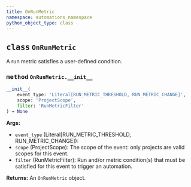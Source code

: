 ```yaml
---
title: OnRunMetric
namespace: automations_namespace
python_object_type: class
---
```


<Card title="View the source code" href="https://github.com/wandb/wandb/blob/main/wandb/automations/events.py" icon="github"/>



## <kbd>class</kbd> `OnRunMetric`
A run metric satisfies a user-defined condition.


### <kbd>method</kbd> `OnRunMetric.__init__`

```python
__init__(
    event_type: 'Literal[RUN_METRIC_THRESHOLD, RUN_METRIC_CHANGE]',
    scope: 'ProjectScope',
    filter: 'RunMetricFilter'
) → None
```

**Args:**
 
 - `event_type` (Literal[RUN_METRIC_THRESHOLD, RUN_METRIC_CHANGE]): 
 - `scope` (ProjectScope): The scope of the event: only projects are valid scopes for this event.
 - `filter` (RunMetricFilter): Run and/or metric condition(s) that must be satisfied for this event to trigger an automation.

**Returns:**
 An `OnRunMetric` object.
